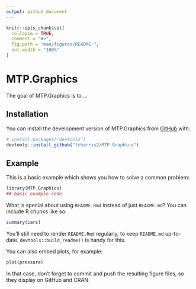 ```yaml
---
output: github_document
---
```


<!-- README.md is generated from README.Rmd. Please edit that file -->

```r
knitr::opts_chunk$set(
  collapse = TRUE,
  comment = "#>",
  fig.path = "man/figures/README-",
  out.width = "100%"
)
```

# MTP.Graphics

<!-- badges: start -->
<!-- badges: end -->

The goal of MTP.Graphics is to ...

## Installation

You can install the development version of MTP.Graphics from [GitHub](https://github.com/) with:

``` r
# install.packages("devtools")
devtools::install_github("tcharris2/MTP.Graphics")
```

## Example

This is a basic example which shows you how to solve a common problem:

```r
library(MTP.Graphics)
## basic example code
```

What is special about using `README.Rmd` instead of just `README.md`? You can include R chunks like so:

```r
summary(cars)
```

You'll still need to render `README.Rmd` regularly, to keep `README.md` up-to-date. `devtools::build_readme()` is handy for this.

You can also embed plots, for example:

```r
plot(pressure)
```

In that case, don't forget to commit and push the resulting figure files, so they display on GitHub and CRAN.
